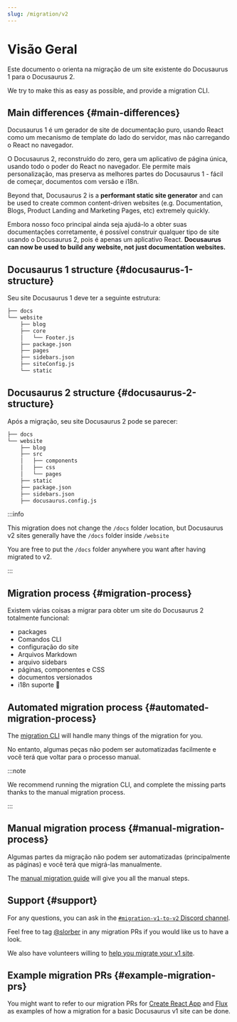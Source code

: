 ```yaml
---
slug: /migration/v2
---
```


# Visão Geral

Este documento o orienta na migração de um site existente do Docusaurus 1 para o Docusaurus 2.

We try to make this as easy as possible, and provide a migration CLI.

## Main differences {#main-differences}

Docusaurus 1 é um gerador de site de documentação puro, usando React como um mecanismo de template do lado do servidor, mas não carregando o React no navegador.

O Docusaurus 2, reconstruído do zero, gera um aplicativo de página única, usando todo o poder do React no navegador. Ele permite mais personalização, mas preserva as melhores partes do Docusaurus 1 - fácil de começar, documentos com versão e i18n.

Beyond that, Docusaurus 2 is a **performant static site generator** and can be used to create common content-driven websites (e.g. Documentation, Blogs, Product Landing and Marketing Pages, etc) extremely quickly.

Embora nosso foco principal ainda seja ajudá-lo a obter suas documentações corretamente, é possível construir qualquer tipo de site usando o Docusaurus 2, pois é apenas um aplicativo React. **Docusaurus can now be used to build any website, not just documentation websites.**

## Docusaurus 1 structure {#docusaurus-1-structure}

Seu site Docusaurus 1 deve ter a seguinte estrutura:

```bash
├── docs
└── website
    ├── blog
    ├── core
    │   └── Footer.js
    ├── package.json
    ├── pages
    ├── sidebars.json
    ├── siteConfig.js
    └── static
```

## Docusaurus 2 structure {#docusaurus-2-structure}

Após a migração, seu site Docusaurus 2 pode se parecer:

```sh
├── docs
└── website
    ├── blog
    ├── src
    │   ├── components
    │   ├── css
    │   └── pages
    ├── static
    ├── package.json
    ├── sidebars.json
    ├── docusaurus.config.js
```

:::info

This migration does not change the `/docs` folder location, but Docusaurus v2 sites generally have the `/docs` folder inside `/website`

You are free to put the `/docs` folder anywhere you want after having migrated to v2.

:::

## Migration process {#migration-process}

Existem várias coisas a migrar para obter um site do Docusaurus 2 totalmente funcional:

- packages
- Comandos CLI
- configuração do site
- Arquivos Markdown
- arquivo sidebars
- páginas, componentes e CSS
- documentos versionados
- i18n suporte 🚧

## Automated migration process {#automated-migration-process}

The [migration CLI](./migration-automated.mdx) will handle many things of the migration for you.

No entanto, algumas peças não podem ser automatizadas facilmente e você terá que voltar para o processo manual.

:::note

We recommend running the migration CLI, and complete the missing parts thanks to the manual migration process.

:::

## Manual migration process {#manual-migration-process}

Algumas partes da migração não podem ser automatizadas (principalmente as páginas) e você terá que migrá-las manualmente.

The [manual migration guide](./migration-manual.mdx) will give you all the manual steps.

## Support {#support}

For any questions, you can ask in the [`#migration-v1-to-v2` Discord channel](https://discord.gg/C3P6CxMMxY).

Feel free to tag [@slorber](https://github.com/slorber) in any migration PRs if you would like us to have a look.

We also have volunteers willing to [help you migrate your v1 site](https://github.com/facebook/docusaurus/issues/1834).

## Example migration PRs {#example-migration-prs}

You might want to refer to our migration PRs for [Create React App](https://github.com/facebook/create-react-app/pull/7785) and [Flux](https://github.com/facebook/flux/pull/471) as examples of how a migration for a basic Docusaurus v1 site can be done.
